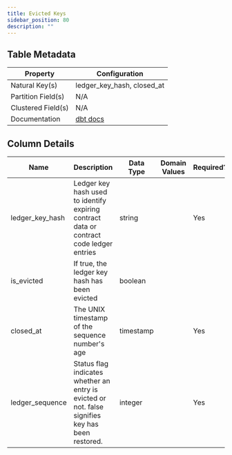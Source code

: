 ```yaml
---
title: Evicted Keys
sidebar_position: 80
description: ""
---
```


<div className="scoped-data-dictionary-table">

## Table Metadata

| Property | Configuration |
| --- | --- |
| Natural Key(s) | ledger_key_hash, closed_at |
| Partition Field(s) | N/A |
| Clustered Field(s) | N/A |
| Documentation | [dbt docs](http://www.stellar-dbt-docs.com/#!/model/model.stellar_dbt_public.evicted_keys) |

## Column Details

| Name | Description | Data Type | Domain Values | Required? | Notes |
| --- | --- | --- | --- | --- | --- |
| ledger_key_hash | Ledger key hash used to identify expiring contract data or contract code ledger entries | string |  | Yes |  |
| is_evicted | If true, the ledger key hash has been evicted | boolean |  |
| closed_at | The UNIX timestamp of the sequence number's age | timestamp |  | Yes |  |
| ledger_sequence | Status flag indicates whether an entry is evicted or not. false signifies key has been restored. | integer |  | Yes |  |

</div>
